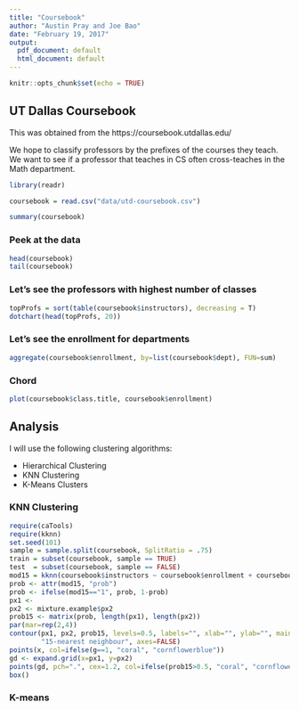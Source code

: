 ```yaml
---
title: "Coursebook"
author: "Austin Pray and Joe Bao"
date: "February 19, 2017"
output:
  pdf_document: default
  html_document: default
---
```


```r
knitr::opts_chunk$set(echo = TRUE)
```

## UT Dallas Coursebook

This was obtained from the https://coursebook.utdallas.edu/ 

We hope to classify professors by the prefixes of the courses they teach. We want to see if a professor that teaches in CS often cross-teaches in the Math department.

```r
library(readr)

coursebook = read.csv("data/utd-coursebook.csv")

summary(coursebook)
```

### Peek at the data

```r
head(coursebook)
tail(coursebook)
```

### Let's see the professors with highest number of classes

```r
topProfs = sort(table(coursebook$instructors), decreasing = T)
dotchart(head(topProfs, 20))
```

### Let's see the enrollment for departments

```r
aggregate(coursebook$enrollment, by=list(coursebook$dept), FUN=sum)
```

### Chord

```r
plot(coursebook$class.title, coursebook$enrollment)
```

## Analysis

I will use the following clustering algorithms:

- Hierarchical Clustering
- KNN Clustering
- K-Means Clusters


### KNN Clustering

```r
require(caTools)
require(kknn)
set.seed(101) 
sample = sample.split(coursebook, SplitRatio = .75)
train = subset(coursebook, sample == TRUE)
test  = subset(coursebook, sample == FALSE)
mod15 = kknn(coursebook$instructors ~ coursebook$enrollment + coursebook$asst.count, train, test, prob=TRUE)
prob <- attr(mod15, "prob")
prob <- ifelse(mod15=="1", prob, 1-prob)
px1 <- 
px2 <- mixture.example$px2
prob15 <- matrix(prob, length(px1), length(px2))
par(mar=rep(2,4))
contour(px1, px2, prob15, levels=0.5, labels="", xlab="", ylab="", main=
        "15-nearest neighbour", axes=FALSE)
points(x, col=ifelse(g==1, "coral", "cornflowerblue"))
gd <- expand.grid(x=px1, y=px2)
points(gd, pch=".", cex=1.2, col=ifelse(prob15>0.5, "coral", "cornflowerblue"))
box()
```

### K-means
